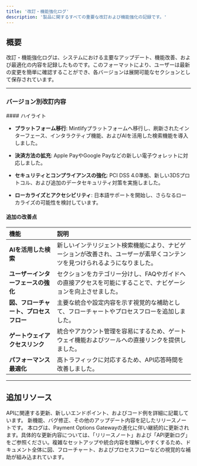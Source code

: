 ```yaml
---
title: '改訂・機能強化ログ'
description: '製品に関するすべての重要な改訂および機能強化の記録です。'
---
```


## **概要**

 改訂・機能強化ログは、システムにおける主要なアップデート、機能改善、および最適化の内容を記録したものです。このフォーマットにより、ユーザーは最新の変更を簡単に確認することができ、各バージョンは展開可能なセクションとして保存されています。

***

### **バージョン別改訂内容**

<Accordion title="バージョン 3.0 - 2024年11月7日リリース">
  #### ハイライト

  * **プラットフォーム移行**: Mintlifyプラットフォームへ移行し、刷新されたインターフェース、インタラクティブ機能、およびAIを活用した検索機能を導入しました。

  * **決済方法の拡充**: Apple PayやGoogle Payなどの新しい電子ウォレットに対応しました。

  * **セキュリティとコンプライアンスの強化**: PCI DSS 4.0準拠、新しい3DSプロトコル、および追加のデータセキュリティ対策を実施しました。

  * **ローカライズとアクセシビリティ**: 日本語サポートを開始し、さらなるローカライズの可能性を検討しています。

  #### 追加の改善点

  | **機能**                              | **説明**                                                                                               |
  | :--------------------------------------- | :------------------------------------------------------------------------------------------------------------ |
  | **AIを活用した検索**                    | 新しいインテリジェント検索機能により、ナビゲーションが改善され、ユーザーが素早くコンテンツを見つけられるようになりました。                    |
  | **ユーザーインターフェースの強化**          | セクションをカテゴリー分けし、FAQやガイドへの直接アクセスを可能にすることで、ナビゲーションを向上させました。                           |
  | **図、フローチャート、プロセスフロー** | 主要な統合や設定内容を示す視覚的な補助として、フローチャートやプロセスフローを追加しました。 |
  | **ゲートウェイアクセスリンク**                 | 統合やアカウント管理を容易にするため、ゲートウェイ機能およびツールへの直接リンクを提供しました。              |
  | **パフォーマンス最適化**            | 高トラフィックに対応するため、API応答時間を改善しました。                                                   |
</Accordion>

***

## **追加リソース**

<CardGroup>
  <Card title="API更新ログ" icon="code" href="/change-logs/api-update-logs">
    APIに関連する更新、新しいエンドポイント、およびコード例を詳細に記載しています。
  </Card>

  <Card title="リリースノート" icon="file" href="/change-logs/release-notes">
    新機能、バグ修正、その他のアップデート内容を記したリリースノートです。
  </Card>
</CardGroup>

<Note>
  本ログは、Payment Options Gatewayの進化に伴い継続的に更新されます。具体的な更新内容については、「リリースノート」および「API更新ログ」をご参照ください。複雑なセットアップや統合内容を理解しやすくするため、ドキュメント全体に図、フローチャート、およびプロセスフローなどの視覚的な補助が組み込まれています。
</Note>